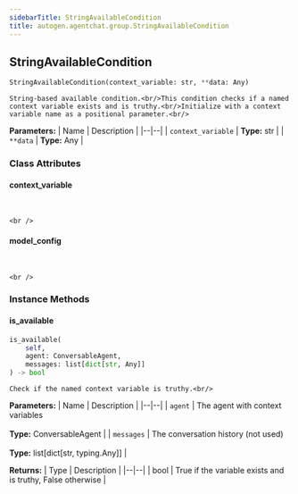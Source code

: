 ```yaml
---
sidebarTitle: StringAvailableCondition
title: autogen.agentchat.group.StringAvailableCondition
---
```

<h2 id="autogen.agentchat.group.StringAvailableCondition" class="doc doc-heading">
    <code class="doc-symbol doc-symbol-heading doc-symbol-class"></code>
    <span class="doc doc-object-name doc-class-name">StringAvailableCondition</span>
</h2>

```python
StringAvailableCondition(context_variable: str, **data: Any)
```

    String-based available condition.<br/>This condition checks if a named context variable exists and is truthy.<br/>Initialize with a context variable name as a positional parameter.<br/>

<b>Parameters:</b>
| Name | Description |
|--|--|
| `context_variable` | **Type:** str |
| `**data` | **Type:** Any |

### Class Attributes

<code class="doc-symbol doc-symbol-heading doc-symbol-attribute"></code>
#### context_variable
<br />

    <br />

<code class="doc-symbol doc-symbol-heading doc-symbol-attribute"></code>
#### model_config
<br />

    <br />

### Instance Methods

<code class="doc-symbol doc-symbol-heading doc-symbol-method"></code>
#### is_available

```python
is_available(
    self,
    agent: ConversableAgent,
    messages: list[dict[str, Any]]
) -> bool
```

    Check if the named context variable is truthy.<br/>

<b>Parameters:</b>
| Name | Description |
|--|--|
| `agent` | The agent with context variables<br/><br/>**Type:** ConversableAgent |
| `messages` | The conversation history (not used)<br/><br/>**Type:** list[dict[str, typing.Any]] |

<b>Returns:</b>
| Type | Description |
|--|--|
| bool | True if the variable exists and is truthy, False otherwise |

<br />